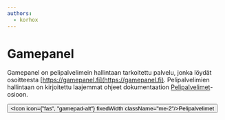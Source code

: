 ```yaml
---
authors:
  - korhox
---
```


# Gamepanel

Gamepanel on pelipalvelimein hallintaan tarkoitettu palvelu, jonka löydät osoitteesta [https://gamepanel.fi](https://gamepanel.fi). Pelipalvelimien hallintaan on kirjoitettu laajemmat ohjeet dokumentaation [Pelipalvelimet](/game)-osioon.

<Button to="/game"><Icon icon={"fas", "gamepad-alt"} fixedWidth className="me-2"/>Pelipalvelimet</Button>
